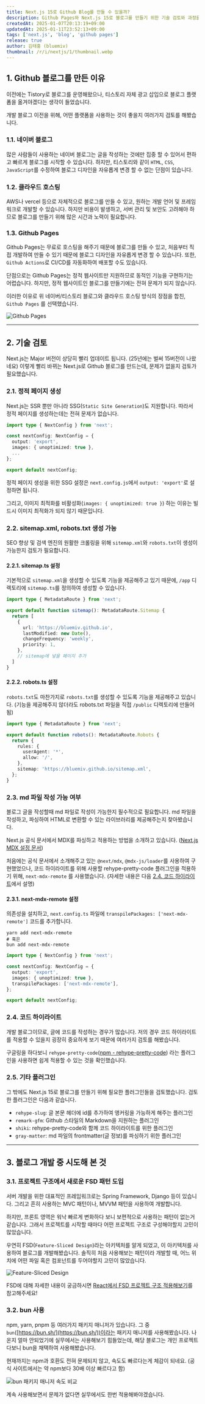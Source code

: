 ```yaml
---
title: Next.js 15로 Github Blog를 만들 수 있을까?
description: Github Pages와 Next.js 15로 블로그를 만들기 위한 기술 검토와 과정을 소개합니다. 더 나아가 SEO를 높이기 위해 sitemap.xml과 robots.txt를 생성하는 방법 또한 소개합니다.
createdAt: 2025-01-07T20:13:19+09:00
updatedAt: 2025-01-11T23:52:13+09:00
tags: ['next.js', 'blog', 'github pages']
release: true
author: 김태홍 (bluemiv)
thumbnail: /r/i/nextjs/1/thumbnail.webp
---
```


## 1. Github 블로그를 만든 이유

이전에는 Tistory로 블로그를 운영해왔으나, 티스토리 자체 광고 삽입으로 블로그 플랫폼을 옮겨야겠다는 생각이 들었습니다.

개발 블로그 이전을 위해, 어떤 플랫폼을 사용하는 것이 좋을지 여러가지 검토를 해봤습니다.

### 1.1. 네이버 블로그

많은 사람들이 사용하는 네이버 블로그는 글을 작성하는 것에만 집중 할 수 있어서 편하고 빠르게 블로그를 시작할 수 있습니다. 하지만, 티스토리와 같이 `HTML`, `CSS`, `JavaScript`를 수정하여 블로그 디자인을 자유롭게 변경 할 수 없는 단점이 있습니다.

### 1.2. 클라우드 호스팅

AWS나 vercel 등으로 자체적으로 블로그를 만들 수 있고, 원하는 개발 언어 및 프레임워크로 개발할 수 있습니다. 하지만 비용이 발생하고, 서버 관리 및 보안도 고려해야 하므로 블로그를 만들기 위해 많은 시간과 노력이 필요합니다.

###  1.3. Github Pages

Github Pages는 무료로 호스팅을 해주기 때문에 블로그를 만들 수 있고, 처음부터 직접 개발하여 만들 수 있기 때문에 블로그 디자인을 자유롭게 변경 할 수 있습니다.
또한, `Github Actions`로 CI/CD를 자동화하여 배포할 수도 있습니다.

단점으로는 Github Pages는 정적 웹사이트만 지원하므로 동적인 기능을 구현하기는 어렵습니다. 하지만, 정적 웹사이트인 블로그를 만들기에는 전혀 문제가 되지 않습니다.

이러한 이유로 위 네이버/티스토리 블로그와 클라우드 호스팅 방식의 장점을 합친, `Github Pages` 를 선택했습니다.

![Github Pages](/r/i/nextjs/1/1.webp)

---

## 2. 기술 검토

Next.js는 Major 버전이 상당히 빨리 업데이트 됩니다. (25년에는 벌써 15버전이 나왔네요) 이렇게 빨리 바뀌는 Next.js로 Github 블로그를 만드는데, 문제가 없을지 검토가 필요했습니다.

### 2.1. 정적 페이지 생성

Next.js는 SSR 뿐만 아니라 SSG(`Static Site Generation`)도 지원합니다. 따라서 정적 페이지를 생성하는데는 전혀 문제가 없습니다.

```typescript {4, 5}
import type { NextConfig } from 'next';

const nextConfig: NextConfig = {
  output: 'export',
  images: { unoptimized: true },
  ...
};

export default nextConfig;
```

정적 페이지 생성을 위한 SSG 설정은 `next.config.js`에서 `output: 'export'`로 설정하면 됩니다.

그리고, 이미지 최적화를 비활성화(`images: { unoptimized: true }`) 하는 이유는 빌드시 이미지 최적화가 되지 않기 때문입니다.

### 2.2. sitemap.xml, robots.txt 생성 가능

SEO 향상 및 검색 엔진의 원활한 크롤링을 위해 `sitemap.xml`와 `robots.txt`이 생성이 가능한지 검토가 필요합니다.

#### 2.2.1. sitemap.ts 설정

기본적으로 `sitemap.xml`을 생성할 수 있도록 기능을 제공해주고 있기 때문에, `/app` 디렉토리에 `sitemap.ts`를 정의하여 생성할 수 있습니다.

```typescript
import type { MetadataRoute } from 'next';

export default function sitemap(): MetadataRoute.Sitemap {
  return [
    {
      url: 'https://bluemiv.github.io',
      lastModified: new Date(),
      changeFrequency: 'weekly',
      priority: 1,
    },
    // sitemap에 넣을 페이지 추가
  ]
}
```

#### 2.2.2. robots.ts 설정

`robots.txt`도 마찬가지로 `robots.txt`를 생성할 수 있도록 기능을 제공해주고 있습니다. (기능을 제공해주지 않더라도 robots.txt 파일을 직접 `/public` 디렉토리에 만들어 됨)

```typescript
import type { MetadataRoute } from 'next';

export default function robots(): MetadataRoute.Robots {
  return {
    rules: {
      userAgent: '*',
      allow: '/',
    },
    sitemap: 'https://bluemiv.github.io/sitemap.xml',
  };
}
```

### 2.3. md 파일 작성 가능 여부

블로그 글을 작성할때 md 파일로 작성이 가능한지 필수적으로 필요합니다. md 파일을 작성하고, 파싱하여 HTML로 변환할 수 있는 라이브러리를 제공해주는지 찾아봤습니다.

Next.js 공식 문서에서 MDX를 파싱하고 적용하는 방법을 소개하고 있습니다. ([Next.js MDX 설정 문서](https://nextjs.org/docs/app/building-your-application/configuring/mdx#install-dependencies))

처음에는 공식 문서에서 소개해주고 있는 `@next/mdx`, `@mdx-js/loader`를 사용하여 구현했었으나, 코드 하이라이트를 위해 사용할 rehype-pretty-code 플러그인을 적용하기 위해, `next-mdx-remote` 를 사용했습니다. (자세한 내용은 다음 [2.4. 코드 하이라이트](#24-%EC%BD%94%EB%93%9C-%ED%95%98%EC%9D%B4%EB%9D%BC%EC%9D%B4%ED%8A%B8)에서 설명)

#### 2.3.1. next-mdx-remote 설정

의존성을 설치하고, `next.config.ts` 파일에 `transpilePackages: ['next-mdx-remote']` 코드를 추가합니다.

```shell
yarn add next-mdx-remote
# 혹은
bun add next-mdx-remote
```

```typescript {6}
import type { NextConfig } from 'next';

const nextConfig: NextConfig = {
  output: 'export',
  images: { unoptimized: true },
  transpilePackages: ['next-mdx-remote'],
};

export default nextConfig;
```

### 2.4. 코드 하이라이트

개발 블로그이므로, 글에 코드를 작성하는 경우가 많습니다. 저의 경우 코드 하이라이트를 적용할 수 있을지 굉장히 중요하게 보기 때문에 여러가지 검토를 해봤습니다.

구글링을 하다보니 `rehype-pretty-code`([npm - rehype-pretty-code](https://www.npmjs.com/package/rehype-pretty-code)) 라는 플러그인을 사용하면 쉽게 적용할 수 있는 것을 확인했습니다.

### 2.5. 기타 플러그인

그 밖에도 Next.js 15로 블로그를 만들기 위해 필요한 플러그인들을 검토했습니다. 검토한 플러그인은 다음과 같습니다.

- `rehype-slug`: 글 본문 헤더에 id를 추가하여 앵커링을 가능하게 해주는 플러그인
- `remark-gfm`: Github 스타일의 Markdown을 지원하는 플러그인
- `shiki`: rehype-pretty-code와 함께 코드 하이라이트를 위한 플러그인
- `gray-matter`: md 파일의 frontmatter(글 정보)를 파싱하기 위한 플러그인

---

## 3. 블로그 개발 중 시도해 본 것

### 3.1. 프로젝트 구조에서 새로운 FSD 패턴 도입

서버 개발을 위한 대표적인 프레임워크로는 Spring Framework, Django 등이 있습니다. 그리고 흔히 사용하는 MVC 패턴이나, MVVM 패턴을 사용하여 개발합니다.

하지만, 프론트 영역은 워낙 빠르게 변화하다 보니 보편적으로 사용하는 패턴이 없는거 같습니다. 그래서 프로젝트를 시작할 때마다 어떤 프로젝트 구조로 구성해야할지 고민이 많았습니다.

우연히 FSD(`Feature-Sliced Design`)라는 아키텍처를 알게 되었고, 이 아키텍처를 사용하여 블로그를 개발해봤습니다. 솔직히 처음 사용해보는 패턴이라 개발할 때, 어느 위치에 어떤 파일 혹은 컴포넌트를 두어야할지 고민이 많았습니다.

![Feature-Sliced Design](/r/i/nextjs/1/2.webp)

FSD에 대해 자세한 내용이 궁금하시면 [React에서 FSD 프로젝트 구조 적용해보기](/blog/react/3)를 참고해주세요!

### 3.2. bun 사용

npm, yarn, pnpm 등 여러가지 패키지 매니저가 있습니다. 그 중 `bun`([https://bun.sh/](https://bun.sh/))이라는 패키지 매니저를 사용해봤습니다. 나온지 얼마 안되었기에 실무에서는 사용해보기 힘들었는데, 해당 블로그는 개인 프로젝트다보니 bun을 채택하여 사용해봤습니다.

현재까지는 npm과 호환도 전혀 문제되지 않고, 속도도 빠르다는게 체감이 되네요. (공식 사이트에서는 약 npm보다 30배 이상 빠르다고 함)

![bun 패키지 매니저 속도 비교](/r/i/nextjs/1/3.webp)

계속 사용해보면서 문제가 없다면 실무에서도 한번 적용해봐야겠습니다.
